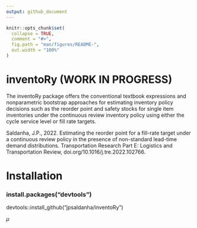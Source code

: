 ```yaml
---
output: github_document
---
```


<!-- README.md is generated from README.Rmd. Please edit that file -->

```r
knitr::opts_chunk$set(
  collapse = TRUE,
  comment = "#>",
  fig.path = "man/figures/README-",
  out.width = "100%"
)
```

# inventoRy (WORK IN PROGRESS)

<!-- badges: start -->
<!-- badges: end -->

The  inventoRy package offers the conventional textbook expressions and nonparametric bootstrap
approaches for estimating inventory policy decisions such as the reorder point and safety stocks for single item inventories under the continuous review inventory policy using either the cycle service level or fill rate targets.

<!--The goal of inventoRy is to assist in estimate inventory parameters -- reorder point (ROP) and safety stock (ss) -- for the fill rate and service level customer service criterion under the continuous review inventory policy.
The primary purpose of this package is to provide non-paramteric bootstrap estimation functions for cases when the lead time demand (LTD) distribution takes on non-standard forms. Functions for standard forms are also provided including for uniform, lognormal, truncated-normal, etc. as an accompaniment of the Saldanha (2022) article.
-->

Saldanha, J.P., 2022. Estimating the reorder point for a fill-rate target under a continuous review policy in the presence of non-standard lead-time demand distributions. Transportation Research Part E: Logistics and Transportation Review, doi.org/10.1016/j.tre.2022.102766.

# Installation

<!-- You can install the released version of inventoRy from [CRAN](https://CRAN.R-project.org) with: -->

<!-- ``` r -->
<!-- install.packages("inventoRy") -->
<!-- ``` -->

### install.packages("devtools")
devtools::install_github("jpsaldanha/inventoRy")

$\mu$

<!-- ## Example -->

<!-- This is a basic example which shows you how to solve a common problem: -->

<!-- ```{r example} -->
<!-- library(inventoRy) -->

<!-- ``` -->

<!-- What is special about using `README.Rmd` instead of just `README.md`? You can include R chunks like so: -->

<!-- ```{r cars} -->
<!-- summary(cars) -->
<!-- ``` -->

<!-- You'll still need to render `README.Rmd` regularly, to keep `README.md` up-to-date. `devtools::build_readme()` is handy for this. You could also use GitHub Actions to re-render `README.Rmd` every time you push. An example workflow can be found here: <https://github.com/r-lib/actions/tree/master/examples>. -->

<!-- You can also embed plots, for example: -->

<!-- ```{r pressure, echo = FALSE} -->
<!-- plot(pressure) -->
<!-- ``` -->

<!-- In that case, don't forget to commit and push the resulting figure files, so they display on GitHub and CRAN. -->

